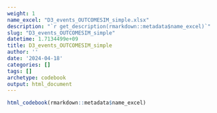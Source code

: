 ```yaml
---
weight: 1
name_excel: "D3_events_OUTCOMESIM_simple.xlsx"
description: "`r get_description(rmarkdown::metadata$name_excel)`"
slug: "D3_events_OUTCOMESIM_simple"
datetime: 1.7134499e+09
title: D3_events_OUTCOMESIM_simple
author: ''
date: '2024-04-18'
categories: []
tags: []
archetype: codebook
output: html_document
---
```


```r
html_codebook(rmarkdown::metadata$name_excel)
```
